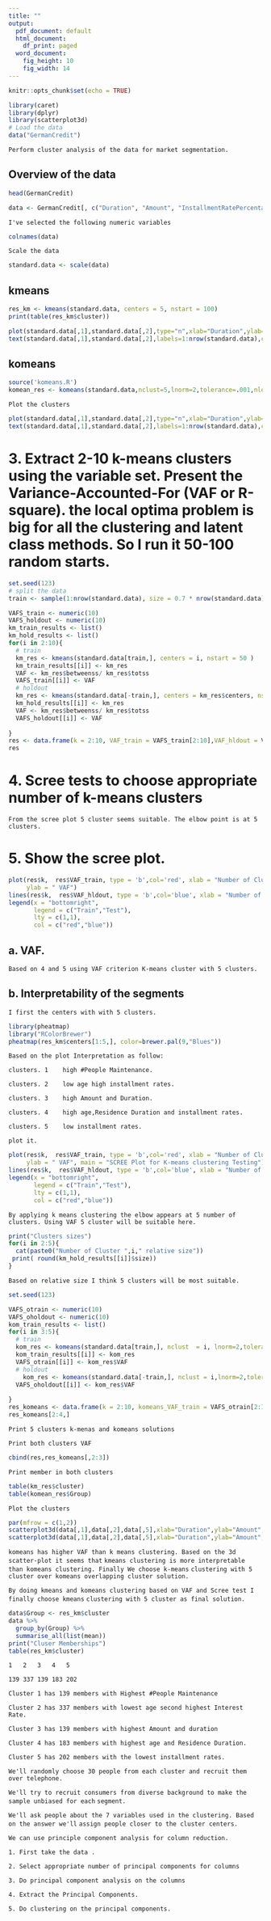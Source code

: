```yaml
---
title: ""
output:
  pdf_document: default
  html_document:
    df_print: paged
  word_document:
    fig_height: 10
    fig_width: 14
--- 
```

       
```r
knitr::opts_chunk$set(echo = TRUE)
``` 
   
 
```r
library(caret)
library(dplyr)
library(scatterplot3d)
# Load the data
data("GermanCredit")
```
 
`Perform cluster analysis of the data for market segmentation.`


## Overview of the data
```r
head(GermanCredit)
```
 
```r
data <- GermanCredit[, c("Duration", "Amount", "InstallmentRatePercentage", "ResidenceDuration", "Age","NumberExistingCredits","NumberPeopleMaintenance")]


```

`I've selected the following numeric variables`
```r
colnames(data)
```

`Scale the data`
```r
standard.data <- scale(data)
```

## kmeans

```r

res_km <- kmeans(standard.data, centers = 5, nstart = 100)
print(table(res_km$cluster))
```
```r
plot(standard.data[,1],standard.data[,2],type="n",xlab="Duration",ylab="Amount")
text(standard.data[,1],standard.data[,2],labels=1:nrow(standard.data),col=res_km$cluster)
```
## komeans


```r
source('komeans.R')
komean_res <- komeans(standard.data,nclust=5,lnorm=2,tolerance=.001,nloops = 120,seed=3)
```

`Plot the clusters`
```r
plot(standard.data[,1],standard.data[,2],type="n",xlab="Duration",ylab="Amount")
text(standard.data[,1],standard.data[,2],labels=1:nrow(standard.data),col=komean_res$Group)
```

# 3. Extract 2-10 k-means clusters using the variable set. Present the Variance-Accounted-For  (VAF or R-square). the local optima problem is big for all the clustering and latent class methods. So I run it 50-100 random starts.

```r
set.seed(123)
# split the data
train <- sample(1:nrow(standard.data), size = 0.7 * nrow(standard.data))

VAFS_train <- numeric(10)
VAFS_holdout <- numeric(10)
km_train_results <- list()
km_hold_results <- list()
for(i in 2:10){
  # train
  km_res <- kmeans(standard.data[train,], centers = i, nstart = 50 )
  km_train_results[[i]] <- km_res
  VAF <- km_res$betweenss/ km_res$totss
  VAFS_train[[i]] <- VAF
  # holdout
  km_res <- kmeans(standard.data[-train,], centers = km_res$centers, nstart = 50 )
  km_hold_results[[i]] <- km_res
  VAF <- km_res$betweenss/ km_res$totss
  VAFS_holdout[[i]] <- VAF
  
}
res <- data.frame(k = 2:10, VAF_train = VAFS_train[2:10],VAF_hldout = VAFS_holdout[2:10])
res

```

# 4. Scree tests to choose appropriate number of k-means clusters

`From the scree plot 5 cluster seems suitable. The elbow point is at 5 clusters.`

# 5.	Show the scree plot.


```r
plot(res$k,  res$VAF_train, type = 'b',col='red', xlab = "Number of Clusters",
     ylab = " VAF")
lines(res$k,  res$VAF_hldout, type = 'b',col='blue', xlab = "Number of Clusters")
legend(x = "bottomright",
       legend = c("Train","Test"),
       lty = c(1,1),
       col = c("red","blue"))
```

## a.	VAF.

`Based on 4 and 5 using VAF criterion K-means cluster with 5 clusters.`

## b.	Interpretability of the segments

`I first the centers with with 5 clusters.`

```r
library(pheatmap)
library("RColorBrewer")
pheatmap(res_km$centers[1:5,], color=brewer.pal(9,"Blues"))

```
`Based on the plot Interpretation as follow:`

`clusters. 1	high #People Maintenance.`

`clusters. 2	low age high installment rates. `

`clusters. 3	high Amount and Duration.`

`clusters. 4	high age,Residence Duration and installment rates.`

`clusters. 5	low installment rates.`


` plot it.`

```r
plot(res$k,  res$VAF_train, type = 'b',col='red', xlab = "Number of Clusters",
     ylab = " VAF", main = "SCREE Plot for K-means clustering Testing")
lines(res$k,  res$VAF_hldout, type = 'b',col='blue', xlab = "Number of Clusters")
legend(x = "bottomright",
       legend = c("Train","Test"),
       lty = c(1,1),
       col = c("red","blue"))
```

`By applying k means clustering the elbow appears at 5 number of clusters. Using VAF 5 cluster will be suitable here.`

```r
print("Clusters sizes")
for(i in 2:5){
  cat(paste0("Number of Cluster ",i," relative size"))
 print( round(km_hold_results[[i]]$size))
}
```

`Based on relative size I think 5 clusters will be most suitable.`


```r
set.seed(123)

VAFS_otrain <- numeric(10)
VAFS_oholdout <- numeric(10)
kom_train_results <- list()
for(i in 3:5){
  # train
  kom_res <- komeans(standard.data[train,], nclust  = i, lnorm=2,tolerance=.00001,nloops = 100,seed=123)
  kom_train_results[[i]] <- kom_res
  VAFS_otrain[[i]] <- kom_res$VAF
  # holdout
    kom_res <- komeans(standard.data[-train,], nclust = i,lnorm=2,tolerance=.00001,nloops = 100,seed=123)
  VAFS_oholdout[[i]] <- kom_res$VAF
  
}
res_komeans <- data.frame(k = 2:10, komeans_VAF_train = VAFS_otrain[2:10],komeans_VAF_hldout = VAFS_oholdout[2:10])
res_komeans[2:4,]

```


`Print 5 clusters k-menas and komeans solutions`

`Print both clusters VAF`
```r
cbind(res,res_komeans[,2:3])
```

`Print member in both clusters`

```r
table(km_res$cluster)
table(komean_res$Group)
```

`Plot the clusters`
```r
par(mfrow = c(1,2))
scatterplot3d(data[,1],data[,2],data[,5],xlab="Duration",ylab="Amount",zlab="Age", main= "k-means 5 cluster solution", color = res_km$cluster)
scatterplot3d(data[,1],data[,2],data[,5],xlab="Duration",ylab="Amount",zlab="Age",main = "komeans 5 cluster solution",color=komean_res$Group+1)


```

`komeans has higher VAF than k means clustering. Based on the 3d scatter-plot it seems that`
`kmeans clustering is more interpretable than komeans clustering. Finally We choose k-means`
`clustering with 5 cluster over komeans overlapping cluster solution.`

`By doing kmeans and komeans clustering based on VAF and Scree test I finally choose kmeans`
`clustering with 5 cluster as final solution.`
```r
data$Group <- res_km$cluster
data %>% 
  group_by(Group) %>% 
  summarise_all(list(mean))
print("Cluser Memberships")
table(res_km$cluster)
```
`1   2   3   4   5 `
  
`139 337 139 183 202`

`Cluster 1 has 139 members with Highest #People Maintenance`

`Cluster 2 has 337 members with lowest age second highest Interest Rate.`

`Cluster 3 has 139 members with highest Amount and duration`

`Cluster 4 has 183 members with highest age and Residence Duration.`

`Cluster 5 has 202 members with the lowest installment rates.` 


`We'll randomly choose 30 people from each cluster and recruit them over telephone.`

`We'll try to recruit consumers from diverse background to make the sample unbiased for each`
`segment.`

`We'll ask people about the 7 variables used in the clustering. Based on the answer we'll`
`assign people closer to the cluster centers.`

`We can use principle component analysis for column reduction.` 

`1. First take the data .`

`2. Select appropriate number of principal components for columns`

`3. Do principal component analysis on the columns`

`4. Extract the Principal Components.`

`5. Do clustering on the principal components.` 
